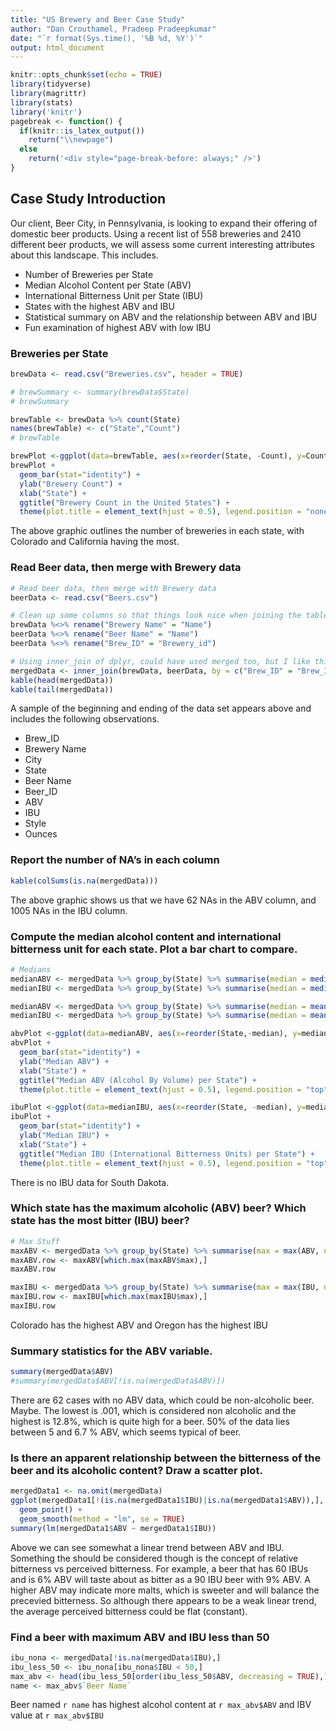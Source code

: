 ```yaml
---
title: "US Brewery and Beer Case Study"
author: "Dan Crouthamel, Pradeep Pradeepkumar"
date: "`r format(Sys.time(), '%B %d, %Y')`"
output: html_document
---
```


```r
knitr::opts_chunk$set(echo = TRUE)
library(tidyverse)
library(magrittr)
library(stats)
library('knitr')
pagebreak <- function() {
  if(knitr::is_latex_output())
    return("\\newpage")
  else
    return('<div style="page-break-before: always;" />')
}
```

## Case Study Introduction
Our client, Beer City, in Pennsylvania, is looking to expand their offering of domestic beer products. Using a recent list of 558 breweries and 2410 different beer products, we will assess some current interesting attributes about this landscape. This includes.

*  Number of Breweries per State
*  Median Alcohol Content per State (ABV)
*  International Bitterness Unit per State (IBU)
*  States with the highest ABV and IBU
*  Statistical summary on ABV and the relationship between ABV and IBU
*  Fun examination of highest ABV with low IBU

### Breweries per State

```r
brewData <- read.csv("Breweries.csv", header = TRUE)

# brewSummary <- summary(brewData$State)
# brewSummary

brewTable <- brewData %>% count(State)
names(brewTable) <- c("State","Count")
# brewTable

brewPlot <-ggplot(data=brewTable, aes(x=reorder(State, -Count), y=Count, fill=State))
brewPlot +
  geom_bar(stat="identity") +
  ylab("Brewery Count") +
  xlab("State") +
  ggtitle("Brewery Count in the United States") +
  theme(plot.title = element_text(hjust = 0.5), legend.position = "none")
```

The above graphic outlines the number of breweries in each state, with Colorado and California having the most.

### Read Beer data, then merge with Brewery data

```r
# Read beer data, then merge with Brewery data
beerData <- read.csv("Beers.csv")

# Clean up some columns so that things look nice when joining the tables
brewData %<>% rename("Brewery Name" = "Name")
beerData %<>% rename("Beer Name" = "Name")
beerData %<>% rename("Brew_ID" = "Brewery_id")

# Using inner_join of dplyr, could have used merged too, but I like this better
mergedData <- inner_join(brewData, beerData, by = c("Brew_ID" = "Brew_ID"))
kable(head(mergedData))
kable(tail(mergedData))
```

A sample of the beginning and ending of the data set appears above and includes the following observations.

* Brew_ID
* Brewery Name
* City
* State
* Beer Name
* Beer_ID
* ABV
* IBU
* Style
* Ounces

### Report the number of NA's in each column

```r
kable(colSums(is.na(mergedData)))
```

The above graphic shows us that we have 62 NAs in the ABV column, and 1005 NAs in the IBU column.

### Compute the median alcohol content and international bitterness unit for each state. Plot a bar chart to compare.

```r

# Medians
medianABV <- mergedData %>% group_by(State) %>% summarise(median = median(ABV, na.rm = TRUE))
medianIBU <- mergedData %>% group_by(State) %>% summarise(median = median(IBU, na.rm = TRUE))

medianABV <- mergedData %>% group_by(State) %>% summarise(median = mean(ABV, na.rm = TRUE))
medianIBU <- mergedData %>% group_by(State) %>% summarise(median = mean(IBU, na.rm = TRUE))

abvPlot <-ggplot(data=medianABV, aes(x=reorder(State,-median), y=median, fill=State))
abvPlot +
  geom_bar(stat="identity") +
  ylab("Median ABV") +
  xlab("State") +
  ggtitle("Median ABV (Alcohol By Volume) per State") +
  theme(plot.title = element_text(hjust = 0.5), legend.position = "top")

ibuPlot <-ggplot(data=medianIBU, aes(x=reorder(State, -median), y=median, fill=State))
ibuPlot +
  geom_bar(stat="identity") +
  ylab("Median IBU") +
  xlab("State") +
  ggtitle("Median IBU (International Bitterness Units) per State") +
  theme(plot.title = element_text(hjust = 0.5), legend.position = "top")
```

There is no IBU data for South Dakota.

### Which state has the maximum alcoholic (ABV) beer? Which state has the most bitter (IBU) beer?


```r
# Max Stuff
maxABV <- mergedData %>% group_by(State) %>% summarise(max = max(ABV, na.rm = TRUE))
maxABV.row <- maxABV[which.max(maxABV$max),]
maxABV.row

maxIBU <- mergedData %>% group_by(State) %>% summarise(max = max(IBU, na.rm = TRUE))
maxIBU.row <- maxIBU[which.max(maxIBU$max),]
maxIBU.row
```

Colorado has the highest ABV and Oregon has the highest IBU

### Summary statistics for the ABV variable.

```r
summary(mergedData$ABV)
#summary(mergedData$ABV[!is.na(mergedData$ABV)])
```

There are 62 cases with no ABV data, which could be non-alcoholic beer. Maybe. The lowest is .001, which is considered non alcoholic and the highest is 12.8%, which is quite high for a beer. 50% of the data lies between 5 and 6.7 % ABV, which seems typical of beer.

### Is there an apparent relationship between the bitterness of the beer and its alcoholic content? Draw a scatter plot.

```r
mergedData1 <- na.omit(mergedData) 
ggplot(mergedData1[!(is.na(mergedData1$IBU)|is.na(mergedData1$ABV)),], aes(x=IBU, y=ABV)) + 
  geom_point() + 
  geom_smooth(method = "lm", se = TRUE)
summary(lm(mergedData1$ABV ~ mergedData1$IBU))
```

Above we can see somewhat a linear trend between ABV and IBU. Something the should be considered though is the concept of relative bitterness vs perceived bitterness. For example, a beer that has 60 IBUs and is 6% ABV will taste about as bitter as a 90 IBU beer with 9% ABV. A higher ABV may indicate more malts, which is sweeter and will balance the precevied bitterness. So although there appears to be a weak linear trend, the average perceived bitterness could be flat (constant).

### Find a beer with maximum ABV and IBU less than 50

``` r
ibu_nona <- mergedData[!is.na(mergedData$IBU),]
ibu_less_50 <- ibu_nona[ibu_nona$IBU < 50,]
max_abv <- head(ibu_less_50[order(ibu_less_50$ABV, decreasing = TRUE),],1)
name <- max_abv$`Beer Name`
```

Beer named  `r name`  has highest alcohol content at `r max_abv$ABV` and IBV value at `r max_abv$IBU`
